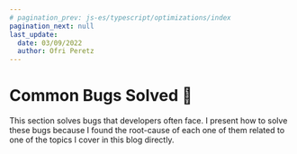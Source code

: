 ```yaml
---
# pagination_prev: js-es/typescript/optimizations/index
pagination_next: null
last_update:
  date: 03/09/2022
  author: Ofri Peretz
---
```


# Common Bugs Solved 🐛

This section solves bugs that developers often face. I present how to solve these bugs because I found the root-cause of each one of them related to one of the topics I cover in this blog directly.
